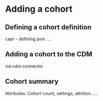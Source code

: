 # Adding a cohort

## Defining a cohort definition

capr - defining json ....

## Adding a cohort to the CDM

via cdm connector

## Cohort summary

Attributes: Cohort count, settings, attrition .....
